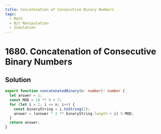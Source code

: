 ```yaml
---
title: Concatenation of Consecutive Binary Numbers
tags:
  - Math
  - Bit Manipulation
  - Simulation
---
```


# 1680. Concatenation of Consecutive Binary Numbers

<Badges>
  <LevelBadge level="medium" />
  <TopicBadge name="Math" slug="math" />
  <TopicBadge name="Bit Manipulation" slug="bit-manipulation" />
  <TopicBadge name="Simulation" slug="simulation" />
</Badges>

## Solution

```typescript filename="solution.ts" copy
export function concatenatedBinary(n: number): number {
  let answer = 1;
  const MOD = 10 ** 9 + 7;
  for (let i = 2; i <= n; i++) {
    const binaryString = i.toString(2);
    answer = (answer * 2 ** binaryString.length + i) % MOD;
  }
  return answer;
}
```

<ProblemLink
  codingSite="leetcode"
  href="https://leetcode.com/problems/concatenation-of-consecutive-binary-numbers/"
  title="Concatenation of Consecutive Binary Numbers"
/>
